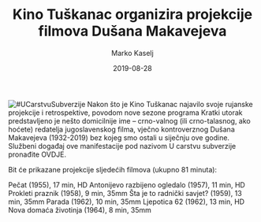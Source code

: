 ﻿---
title: Kino Tuškanac organizira projekcije filmova Dušana Makavejeva
date: 2019-08-28
slug: u-carstvu-subverzije
author: Marko Kaselj
published: true
description: Zagrebačko Kino Tuškanac najavilo je otvorenje nove sezone programa Kratki utorak 3. rujna s projekcijama kratkih filmova Dušana Makavejeva
color: #8e1a1a
---
![#UCarstvuSubverzije](./u-carstvu-subverzije.jpg)
Nakon što je Kino Tuškanac najavilo svoje rujanske projekcije i retrospektive, povodom nove sezone programa Kratki utorak predstavljeno je nešto domicilnije ime – crno-valnog (ili crno-talasnog, ako hoćete) redatelja jugoslavenskog filma, vječno kontroverznog Dušana Makavejeva (1932-2019) bez kojeg smo ostali u siječnju ove godine. Službeni događaj ove manifestacije pod nazivom U carstvu subverzije pronađite OVDJE.

Bit će prikazane projekcije sljedećih filmova (ukupno 81 minuta):

Pečat (1955), 17 min, HD
Antonijevo razbijeno ogledalo (1957), 11 min, HD
Prokleti praznik (1958), 9 min, 35mm
Šta je to radnički savjet? (1959), 13 min, 35mm
Parada (1962), 10 min, 35mm
Ljepotica 62 (1962), 13 min, HD
Nova domaća životinja (1964), 8 min, 35mm